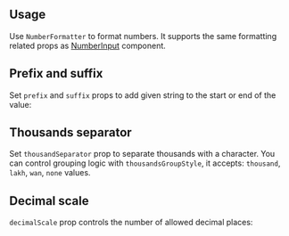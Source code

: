 

## Usage

Use `NumberFormatter` to format numbers. It supports the same formatting related props
as [NumberInput](/core/number-input/) component.

<Demo data={NumberFormatterDemos.usage} />

## Prefix and suffix

Set `prefix` and `suffix` props to add given string to the start or end of the value:

<Demo data={NumberFormatterDemos.prefixSuffix} />

## Thousands separator

Set `thousandSeparator` prop to separate thousands with a character. You can control
grouping logic with `thousandsGroupStyle`, it accepts: `thousand`, `lakh`, `wan`, `none` values.

<Demo data={NumberFormatterDemos.thousandsSeparator} />

## Decimal scale

`decimalScale` prop controls the number of allowed decimal places:

<Demo data={NumberFormatterDemos.decimalScale} />
